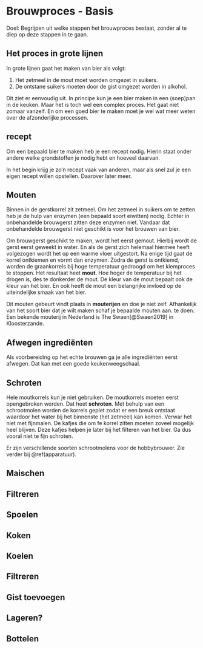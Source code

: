# Brouwproces - Basis

Doel: Begrijpen uit welke stappen het brouwproces bestaat, zonder al te diep op deze stappen in te gaan.

## Het proces in grote lijnen

In grote lijnen gaat het maken van bier als volgt:

1.  Het zetmeel in de mout moet worden omgezet in suikers.
1.  De ontstane suikers moeten door de gist omgezet worden in alkohol.

Dit ziet er eenvoudig uit. In principe kun je een bier maken in een (soep)pan in de keuken. Maar het is toch wel een complex proces. Het gaat niet zomaar vanzelf. En om een goed bier te maken moet je wel wat meer weten over de afzonderlijke processen.

## recept

Om een bepaald bier te maken heb je een recept nodig. Hierin staat onder andere welke grondstoffen je nodig hebt en hoeveel daarvan.

In het begin krijg je zo'n recept vaak van anderen, maar als snel zul je een eigen recept willen opstellen. Daarover later meer.

## Mouten

Binnen in de gerstkorrel zit zetmeel. Om het zetmeel in suikers om te zetten heb je de hulp van enzymen (een bepaald soort eiwitten) nodig. Echter in onbehandelde brouwgerst zitten deze enzymen niet. Vandaar dat onbehandelde brouwgerst niet geschikt is voor het brouwen van bier.

Om brouwgerst geschikt te maken, wordt het eerst gemout. Hierbij wordt de gerst eerst geweekt in water. En als de gerst zich helemaal hiermee heeft volgezogen wordt het op een warme vloer uitgestort. Na enige tijd gaat de korrel ontkiemen en vormt dan enzymen. Zodra de gerst is ontkiemd, worden de graankorrels bij hoge temperatuur gedroogd om het kiemproces te stoppen. Het resultaat heet **mout**. Hoe hoger de temperatuur bij het drogen is, des te donkerder de mout. De kleur van de mout bepaalt ook de kleur van het bier. En ook heeft de mout een belangrijke invloed op de uiteindelijke smaak van het bier.

Dit mouten gebeurt vindt plaats in **mouterijen** en doe je niet zelf. Afhankelijk van het soort bier dat je wilt maken schaf je bepaalde mouten aan. te doen. Een bekende mouterij in Nederland is The Swaen[@Swaen2019] in Kloosterzande.

## Afwegen ingrediënten

Als voorbereiding op het echte brouwen ga je alle ingrediënten eerst afwegen. Dat kan met een goede keukenweegschaal.

## Schroten

Hele moutkorrels kun je niet gebruiken. De moutkorrels moeten eerst opengebroken worden. Dat heet **schroten**. Met behulp van een schrootmolen worden de korrels geplet zodat er een breuk ontstaat waardoor het water bij het binnenste (het zetmeel) kan komen. Verwar het niet met fijnmalen. De kafjes die om fe korrel zitten moeten zoveel mogelijk heel blijven. Deze kafjes helpen je later bij het filteren van het bier. Ga dus vooral niet te fijn schroten.

Er zijn verschillende soorten schrootmolens voor de hobbybrouwer. Zie verder bij \@ref(apparatuur).

## Maischen

## Filtreren

## Spoelen

## Koken

## Koelen

## Filtreren

## Gist toevoegen

## Lageren?

## Bottelen
